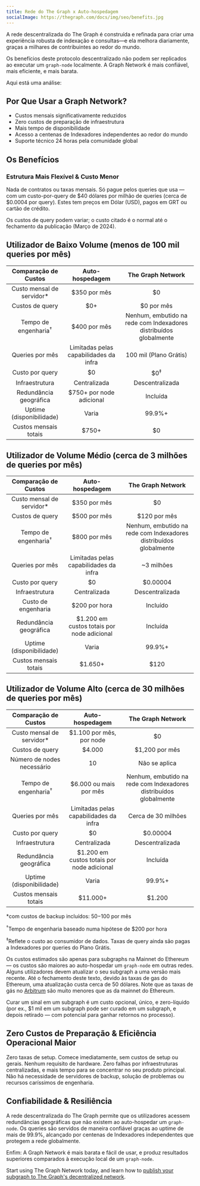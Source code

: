 ```yaml
---
title: Rede do The Graph x Auto-hospedagem
socialImage: https://thegraph.com/docs/img/seo/benefits.jpg
---
```


A rede descentralizada do The Graph é construída e refinada para criar uma experiência robusta de indexação e consultas—e ela melhora diariamente, graças a milhares de contribuintes ao redor do mundo.

Os benefícios deste protocolo descentralizado não podem ser replicados ao executar um `graph-node` localmente. A Graph Network é mais confiável, mais eficiente, e mais barata.

Aqui está uma análise:

## Por Que Usar a Graph Network?

- Custos mensais significativamente reduzidos
- Zero custos de preparação de infraestrutura
- Mais tempo de disponibilidade
- Acesso a centenas de Indexadores independentes ao redor do mundo
- Suporte técnico 24 horas pela comunidade global

## Os Benefícios

### Estrutura Mais Flexível & Custo Menor

Nada de contratos ou taxas mensais. Só pague pelos queries que usa — com um custo-por-query de $40 dólares por milhão de queries (cerca de $0.0004 por query). Estes tem preços em Dólar (USD), pagos em GRT ou cartão de crédito.

Os custos de query podem variar; o custo citado é o normal até o fechamento da publicação (Março de 2024).

## Utilizador de Baixo Volume (menos de 100 mil queries por mês)

| Comparação de Custos | Auto-hospedagem | The Graph Network |
| :-: | :-: | :-: |
| Custo mensal de servidor\* | $350 por mês | $0 |
| Custos de query | $0+ | $0 por mês |
| Tempo de engenharia<sup>†</sup> | $400 por mês | Nenhum, embutido na rede com Indexadores distribuídos globalmente |
| Queries por mês | Limitadas pelas capabilidades da infra | 100 mil (Plano Grátis) |
| Custo por query | $0 | $0<sup>‡</sup> |
| Infraestrutura | Centralizada | Descentralizada |
| Redundância geográfica | $750+ por node adicional | Incluída |
| Uptime (disponibilidade) | Varia | 99.9%+ |
| Custos mensais totais | <span className="highlight-row" />$750+ | $0 |

## Utilizador de Volume Médio (cerca de 3 milhões de queries por mês)

| Comparação de Custos | Auto-hospedagem | The Graph Network |
| :-: | :-: | :-: |
| Custo mensal de servidor\* | $350 por mês | $0 |
| Custos de query | $500 por mês | $120 por mês |
| Tempo de engenharia<sup>†</sup> | $800 por mês | Nenhum, embutido na rede com Indexadores distribuídos globalmente |
| Queries por mês | Limitadas pelas capabilidades da infra | ~3 milhões |
| Custo por query | $0 | $0.00004 |
| Infraestrutura | Centralizada | Descentralizada |
| Custo de engenharia | $200 por hora | Incluído |
| Redundância geográfica | $1.200 em custos totais por node adicional | Incluída |
| Uptime (disponibilidade) | Varia | 99.9%+ |
| Custos mensais totais | <span className="highlight-row" /> $1.650+ | $120 |

## Utilizador de Volume Alto (cerca de 30 milhões de queries por mês)

| Comparação de Custos | Auto-hospedagem | The Graph Network |
| :-: | :-: | :-: |
| Custo mensal de servidor\* | $1.100 por mês, por node | $0 |
| Custos de query | $4.000 | $1,200 por mês |
| Número de nodes necessário | 10 | Não se aplica |
| Tempo de engenharia<sup>†</sup> | $6.000 ou mais por mês | Nenhum, embutido na rede com Indexadores distribuídos globalmente |
| Queries por mês | Limitadas pelas capabilidades da infra | Cerca de 30 milhões |
| Custo por query | $0 | $0.00004 |
| Infraestrutura | Centralizada | Descentralizada |
| Redundância geográfica | $1.200 em custos totais por node adicional | Incluída |
| Uptime (disponibilidade) | Varia | 99.9%+ |
| Custos mensais totais | <span className="highlight-row" /> $11.000+ | $1.200 |

\*com custos de backup incluídos: $50-$100 por mês

<sup>†</sup>Tempo de engenharia baseado numa hipótese de $200 por hora

<sup>‡</sup>Reflete o custo ao consumidor de dados. Taxas de query ainda são pagas a Indexadores por queries do Plano
Grátis.

Os custos estimados são apenas para subgraphs na Mainnet do Ethereum — os custos são maiores ao auto-hospedar um `graph-node` em outras redes. Alguns utilizadores devem atualizar o seu subgraph a uma versão mais recente. Até o fechamento deste texto, devido às taxas de gas do Ethereum, uma atualização custa cerca de 50 dólares. Note que as taxas de gás no [Arbitrum](/arbitrum/arbitrum-faq) são muito menores que as da mainnet do Ethereum.

Curar um sinal em um subgraph é um custo opcional, único, e zero-líquido (por ex., $1 mil em um subgraph pode ser curado em um subgraph, e depois retirado — com potencial para ganhar retornos no processo).

## Zero Custos de Preparação & Eficiência Operacional Maior

Zero taxas de setup. Comece imediatamente, sem custos de setup ou gerais. Nenhum requisito de hardware. Zero falhas por infraestruturas centralizadas, e mais tempo para se concentrar no seu produto principal. Não há necessidade de servidores de backup, solução de problemas ou recursos caríssimos de engenharia.

## Confiabilidade & Resiliência

A rede descentralizada do The Graph permite que os utilizadores acessem redundâncias geográficas que não existem ao auto-hospedar um `graph-node`. Os queries são servidos de maneira confiável graças ao uptime de mais de 99.9%, alcançado por centenas de Indexadores independentes que protegem a rede globalmente.

Enfim: A Graph Network é mais barata e fácil de usar, e produz resultados superiores comparados à execução local de um `graph-node`.

Start using The Graph Network today, and learn how to [publish your subgraph to The Graph's decentralized network](/quick-start).
